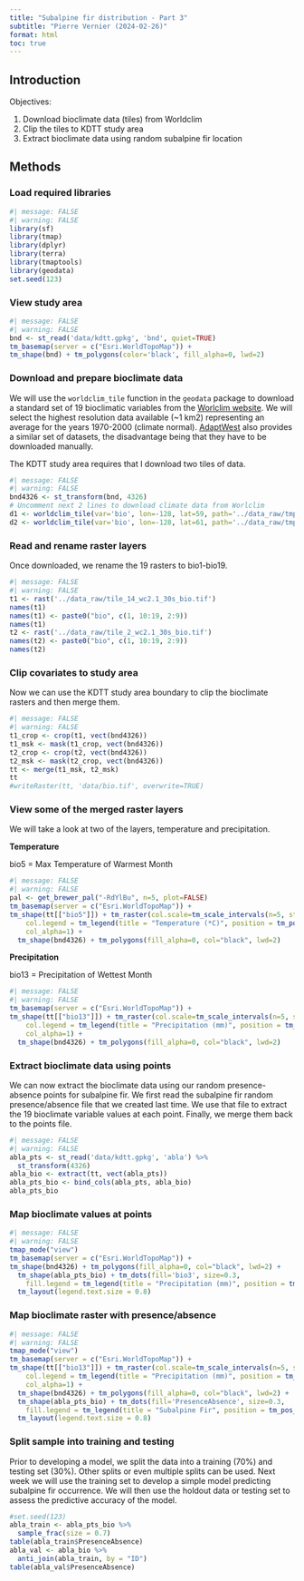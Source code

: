 ```yaml
---
title: "Subalpine fir distribution - Part 3"
subtitle: "Pierre Vernier (2024-02-26)"
format: html
toc: true
---
```


## Introduction

Objectives:

1.  Download bioclimate data (tiles) from Worldclim
2.  Clip the tiles to KDTT study area
3.  Extract bioclimate data using random subalpine fir location

## Methods

### Load required libraries

```r
#| message: FALSE
#| warning: FALSE
library(sf)
library(tmap)
library(dplyr)
library(terra)
library(tmaptools)
library(geodata)
set.seed(123)
```

### View study area

```r
#| message: FALSE
#| warning: FALSE
bnd <- st_read('data/kdtt.gpkg', 'bnd', quiet=TRUE)
tm_basemap(server = c("Esri.WorldTopoMap")) +
tm_shape(bnd) + tm_polygons(color='black', fill_alpha=0, lwd=2)
```

### Download and prepare bioclimate data

We will use the `worldclim_tile` function in the `geodata` package to download a standard set of 19 bioclimatic variables from the [Worlclim website](https://worldclim.org/data/worldclim21.html). We will select the highest resolution data available (\~1 km2) representing an average for the years 1970-2000 (climate normal). [AdaptWest](https://adaptwest.databasin.org/pages/adaptwest-climatena/) also provides a similar set of datasets, the disadvantage being that they have to be downloaded manually.

The KDTT study area requires that I download two tiles of data.

```r
#| message: FALSE
#| warning: FALSE
bnd4326 <- st_transform(bnd, 4326)
# Uncomment next 2 lines to download climate data from Worlclim
d1 <- worldclim_tile(var='bio', lon=-128, lat=59, path='../data_raw/tmp')
d2 <- worldclim_tile(var='bio', lon=-128, lat=61, path='../data_raw/tmp')
```

### Read and rename raster layers

Once downloaded, we rename the 19 rasters to bio1-bio19.

```r
#| message: FALSE
#| warning: FALSE
t1 <- rast('../data_raw/tile_14_wc2.1_30s_bio.tif')
names(t1)
names(t1) <- paste0("bio", c(1, 10:19, 2:9))
names(t1)
t2 <- rast('../data_raw/tile_2_wc2.1_30s_bio.tif')
names(t2) <- paste0("bio", c(1, 10:19, 2:9))
names(t2)
```

### Clip covariates to study area

Now we can use the KDTT study area boundary to clip the bioclimate rasters and then merge them.

```r
#| message: FALSE
#| warning: FALSE
t1_crop <- crop(t1, vect(bnd4326))
t1_msk <- mask(t1_crop, vect(bnd4326))
t2_crop <- crop(t2, vect(bnd4326))
t2_msk <- mask(t2_crop, vect(bnd4326))
tt <- merge(t1_msk, t2_msk)
tt
#writeRaster(tt, 'data/bio.tif', overwrite=TRUE)
```

### View some of the merged raster layers

We will take a look at two of the layers, temperature and precipitation.

**Temperature**

bio5 = Max Temperature of Warmest Month

```r
#| message: FALSE
#| warning: FALSE
pal <- get_brewer_pal("-RdYlBu", n=5, plot=FALSE)
tm_basemap(server = c("Esri.WorldTopoMap")) +
tm_shape(tt[["bio5"]]) + tm_raster(col.scale=tm_scale_intervals(n=5, style="pretty", values=pal), 
    col.legend = tm_legend(title = "Temperature (*C)", position = tm_pos_in("left", "bottom")),
    col_alpha=1) +
  tm_shape(bnd4326) + tm_polygons(fill_alpha=0, col="black", lwd=2)
```

**Precipitation**

bio13 = Precipitation of Wettest Month

```r
#| message: FALSE
#| warning: FALSE
tm_basemap(server = c("Esri.WorldTopoMap")) +
tm_shape(tt[["bio13"]]) + tm_raster(col.scale=tm_scale_intervals(n=5, style="quantile", values="Blues"), 
    col.legend = tm_legend(title = "Precipitation (mm)", position = tm_pos_in("left", "bottom")),
    col_alpha=1) +
  tm_shape(bnd4326) + tm_polygons(fill_alpha=0, col="black", lwd=2)
```

### Extract bioclimate data using points

We can now extract the bioclimate data using our random presence-absence points for subalpine fir. We first read the subalpine fir random presence/absence file that we created last time. We use that file to extract the 19 bioclimate variable values at each point. Finally, we merge them back to the points file.

```r
#| message: FALSE
#| warning: FALSE
abla_pts <- st_read('data/kdtt.gpkg', 'abla') %>%
  st_transform(4326)
abla_bio <- extract(tt, vect(abla_pts))
abla_pts_bio <- bind_cols(abla_pts, abla_bio)
abla_pts_bio
```

### Map bioclimate values at points

```r
#| message: FALSE
#| warning: FALSE
tmap_mode("view")
tm_basemap(server = c("Esri.WorldTopoMap")) +
tm_shape(bnd4326) + tm_polygons(fill_alpha=0, col="black", lwd=2) +
  tm_shape(abla_pts_bio) + tm_dots(fill='bio3', size=0.3,
    fill.legend = tm_legend(title = "Precipitation (mm)", position = tm_pos_in("right", "top"))) +
  tm_layout(legend.text.size = 0.8)
```

### Map bioclimate raster with presence/absence

```r
#| message: FALSE
#| warning: FALSE
tmap_mode("view")
tm_basemap(server = c("Esri.WorldTopoMap")) +
tm_shape(tt[["bio13"]]) + tm_raster(col.scale=tm_scale_intervals(n=5, style="pretty", values="Blues"), 
    col.legend = tm_legend(title = "Precipitation (mm)", position = tm_pos_in("left", "bottom")),
    col_alpha=1) +
  tm_shape(bnd4326) + tm_polygons(fill_alpha=0, col="black", lwd=2) +
  tm_shape(abla_pts_bio) + tm_dots(fill='PresenceAbsence', size=0.3,
    fill.legend = tm_legend(title = "Subalpine Fir", position = tm_pos_in("right", "top"))) +
  tm_layout(legend.text.size = 0.8)
```

### Split sample into training and testing

Prior to developing a model, we split the data into a training (70%) and testing set (30%). Other splits or even multiple splits can be used. Next week we will use the training set to develop a simple model predicting subalpine fir occurrence. We will then use the holdout data or testing set to assess the predictive accuracy of the model.

```R
#set.seed(123)
abla_train <- abla_pts_bio %>%
  sample_frac(size = 0.7)
table(abla_train$PresenceAbsence)
abla_val <- abla_bio %>%
  anti_join(abla_train, by = "ID")
table(abla_val$PresenceAbsence)
```


